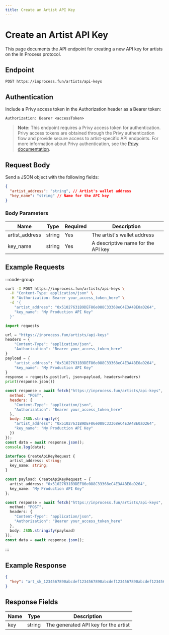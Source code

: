 ```yaml
---
title: Create an Artist API Key
---
```


# Create an Artist API Key

This page documents the API endpoint for creating a new API key for artists on the In Process protocol.

## Endpoint

```http
POST https://inprocess.fun/artists/api-keys
```

## Authentication

Include a Privy access token in the Authorization header as a Bearer token:

```http
Authorization: Bearer <accessToken>
```

> **Note:** This endpoint requires a Privy access token for authentication. Privy access tokens are obtained through the Privy authentication flow and provide secure access to artist-specific API endpoints. For more information about Privy authentication, see the [Privy documentation](https://docs.privy.io/authentication/user-authentication/access-tokens#getting-the-access-token).

## Request Body

Send a JSON object with the following fields:

```json
{
  "artist_address": "string", // Artist's wallet address
  "key_name": "string" // Name for the API key
}
```

### Body Parameters

| Name           | Type   | Required | Description                    |
| -------------- | ------ | -------- | ------------------------------ |
| artist_address | string | Yes      | The artist's wallet address    |
| key_name       | string | Yes      | A descriptive name for the API key |

## Example Requests

:::code-group

```bash [cURL]
curl -X POST https://inprocess.fun/artists/api-keys \
  -H "Content-Type: application/json" \
  -H "Authorization: Bearer your_access_token_here" \
  -d '{
    "artist_address": "0x51027631B9DEF86e088C33368eC4E3A4BE0aD264",
    "key_name": "My Production API Key"
  }'
```

```python [Python]
import requests

url = "https://inprocess.fun/artists/api-keys"
headers = {
    "Content-Type": "application/json",
    "Authorization": "Bearer your_access_token_here"
}
payload = {
    "artist_address": "0x51027631B9DEF86e088C33368eC4E3A4BE0aD264",
    "key_name": "My Production API Key"
}
response = requests.post(url, json=payload, headers=headers)
print(response.json())
```

```javascript [JavaScript]
const response = await fetch("https://inprocess.fun/artists/api-keys", {
  method: "POST",
  headers: {
    "Content-Type": "application/json",
    "Authorization": "Bearer your_access_token_here"
  },
  body: JSON.stringify({
    "artist_address": "0x51027631B9DEF86e088C33368eC4E3A4BE0aD264",
    "key_name": "My Production API Key"
  })
});
const data = await response.json();
console.log(data);
```

```typescript [TypeScript]
interface CreateApiKeyRequest {
  artist_address: string;
  key_name: string;
}

const payload: CreateApiKeyRequest = {
  artist_address: "0x51027631B9DEF86e088C33368eC4E3A4BE0aD264",
  key_name: "My Production API Key"
};

const response = await fetch("https://inprocess.fun/artists/api-keys", {
  method: "POST",
  headers: {
    "Content-Type": "application/json",
    "Authorization": "Bearer your_access_token_here"
  },
  body: JSON.stringify(payload)
});
const data = await response.json();
```

:::

## Example Response

```json
{
  "key": "art_sk_1234567890abcdef1234567890abcdef1234567890abcdef1234567890abcdef"
}
```

## Response Fields

| Name | Type   | Description                    |
| ---- | ------ | ------------------------------ |
| key  | string | The generated API key for the artist |
